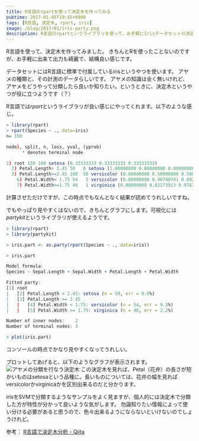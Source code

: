 ```yaml
---
title: R言語のrpartを使って決定木を作ってみる
pubtime: 2017-01-05T19:45+0900
tags: [R言語, 決定木, rpart, iris]
image: /blog/2017/01/iris-party.png
description: R言語のrpartというライブラリを使って、お手軽にIrisデータセットの決定木分析を行なってみました。partykitを使って分析結果の可視化までを行ないました。
---
```


R言語を使って、決定木を作ってみました。
きちんとRを使ったことないのですが、お手軽に出来て出力も綺麗で、結構良い感じです。

データセットにはR言語に標準で付属しているirisというやつを使います。
アヤメの種類と、その計測のデータらしいです。
アヤメの知識は全く無いけれど、アヤメをどうやって分類したら良いか知りたい。というときに、決定木というやつが役に立つようです（？）

R言語では*rpart*というライブラリが良い感じにやってくれます。以下のような感じ。
``` R
> library(rpart)
> rpart(Species ~ ., data=iris)
n= 150

node), split, n, loss, yval, (yprob)
      * denotes terminal node

1) root 150 100 setosa (0.33333333 0.33333333 0.33333333)
  2) Petal.Length< 2.45 50   0 setosa (1.00000000 0.00000000 0.00000000) *
  3) Petal.Length>=2.45 100  50 versicolor (0.00000000 0.50000000 0.50000000)
    6) Petal.Width< 1.75 54   5 versicolor (0.00000000 0.90740741 0.09259259) *
    7) Petal.Width>=1.75 46   1 virginica (0.00000000 0.02173913 0.97826087) *
```
計算させただけですが、この時点でもなんとなく結果が読めてうれしいですね。

でもやっぱり見やすくはないので、きちんとグラフにします。可視化には*partykit*というライブラリが使えるようです。
``` R
> library(rpart)
> library(partykit)

> iris.part <- as.party(rpart(Species ~ ., data=iris))

> iris.part

Model formula:
Species ~ Sepal.Length + Sepal.Width + Petal.Length + Petal.Width

Fitted party:
[1] root
|   [2] Petal.Length < 2.45: setosa (n = 50, err = 0.0%)
|   [3] Petal.Length >= 2.45
|   |   [4] Petal.Width < 1.75: versicolor (n = 54, err = 9.3%)
|   |   [5] Petal.Width >= 1.75: virginica (n = 46, err = 2.2%)

Number of inner nodes:    2
Number of terminal nodes: 3

> plot(iris.part)
```
コンソールの時点でかなり見やすくなってうれしい。

プロットしてあげると、以下のようなグラフが表示されます。
![アヤメの分類を行なう決定木](/blog/2017/01/iris-party.png)
この決定木を見れば、Petal（花弁）の長さが短かいものはsetosaという品種に。長いものについては、花弁の幅を見ればversicolorかvirginicaかを区別出来るのだと分かります。

irisをSVMで分類するようなサンプルをよく見ますが、個人的には決定木で分類した方が特性が分かって良いような気がします。
勿論知りたい情報によって使い分ける必要があると思うので、色々出来るようにならないといけないのでしょうけれど。

参考： [R言語で決定木分析 - Qiita](http://qiita.com/1000gou/items/a8677728e432ea734124)
